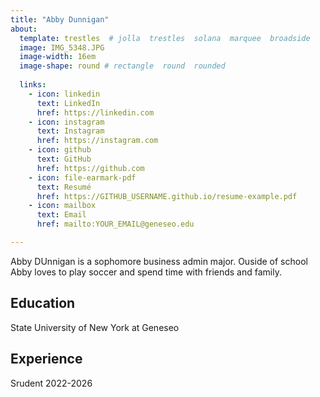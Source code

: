 ```yaml
---
title: "Abby Dunnigan" 
about:
  template: trestles  # jolla  trestles  solana  marquee  broadside
  image: IMG_5348.JPG
  image-width: 16em
  image-shape: round # rectangle  round  rounded
  
  links:
    - icon: linkedin
      text: LinkedIn
      href: https://linkedin.com
    - icon: instagram
      text: Instagram
      href: https://instagram.com
    - icon: github
      text: GitHub
      href: https://github.com
    - icon: file-earmark-pdf
      text: Resumé
      href: https://GITHUB_USERNAME.github.io/resume-example.pdf
    - icon: mailbox
      text: Email
      href: mailto:YOUR_EMAIL@geneseo.edu

---
```



Abby DUnnigan is a sophomore business admin major. Ouside of school Abby loves
to play soccer and spend time with friends and family. 

## Education

State University of New York at Geneseo 

## Experience

Srudent 2022-2026



